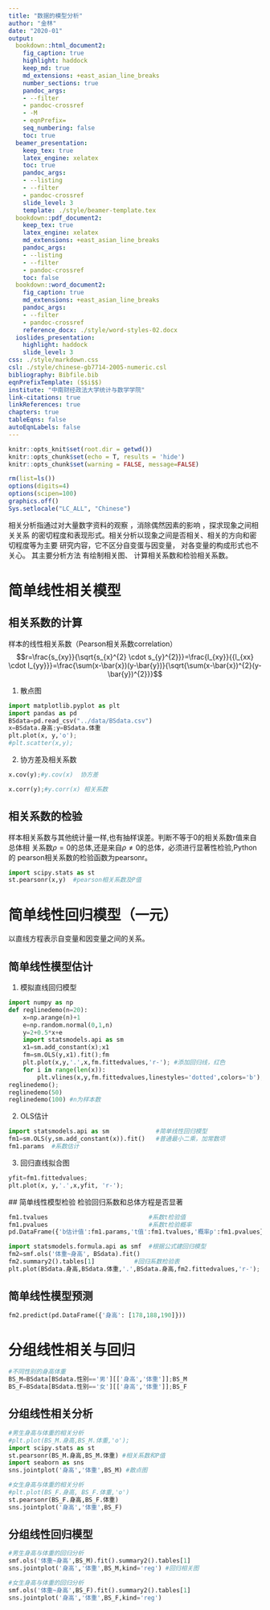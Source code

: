 ```yaml
---
title: "数据的模型分析"
author: "金林"
date: "2020-01"
output:
  bookdown::html_document2:
    fig_caption: true
    highlight: haddock
    keep_md: true
    md_extensions: +east_asian_line_breaks
    number_sections: true
    pandoc_args:
    - --filter
    - pandoc-crossref
    - -M
    - eqnPrefix=
    seq_numbering: false
    toc: true
  beamer_presentation:
    keep_tex: true
    latex_engine: xelatex
    toc: true
    pandoc_args:
    - --listing
    - --filter
    - pandoc-crossref
    slide_level: 3
    template: ./style/beamer-template.tex
  bookdown::pdf_document2:
    keep_tex: true
    latex_engine: xelatex
    md_extensions: +east_asian_line_breaks
    pandoc_args:
    - --listing
    - --filter
    - pandoc-crossref
    toc: false
  bookdown::word_document2:
    fig_caption: true
    md_extensions: +east_asian_line_breaks
    pandoc_args:
    - --filter
    - pandoc-crossref
    reference_docx: ./style/word-styles-02.docx
  ioslides_presentation:
    highlight: haddock
    slide_level: 3
css: ./style/markdown.css
csl: ./style/chinese-gb7714-2005-numeric.csl
bibliography: Bibfile.bib
eqnPrefixTemplate: ($$i$$)
institute: "中南财经政法大学统计与数学学院"
link-citations: true
linkReferences: true
chapters: true
tableEqns: false
autoEqnLabels: false
---
```



```r
knitr::opts_knit$set(root.dir = getwd())
knitr::opts_chunk$set(echo = T, results = 'hide')
knitr::opts_chunk$set(warning = FALSE, message=FALSE)
```

```r
rm(list=ls())
options(digits=4)
options(scipen=100)
graphics.off()
Sys.setlocale("LC_ALL", "Chinese")
```

相关分析指通过对大量数字资料的观察 ，消除偶然因素的影响 ，探求现象之间相关关系
的密切程度和表现形式。相关分析以现象之间是否相关、相关的方向和密切程度等为主要
研究内容，它不区分自变蛋与因变量， 对各变量的构成形式也不关心。 其主要分析方法
有绘制相关图、 计算相关系数和检验相关系数。

# 简单线性相关模型
## 相关系数的计算
样本的线性相关系数（Pearson相关系数correlation）
$$r=\frac{s_{xy}}{\sqrt{s_{x}^{2} \cdot s_{y}^{2}}}=\frac{l_{xy}}{{l_{xx} \cdot l_{yy}}}=\frac{\sum(x-\bar{x})(y-\bar{y})}{\sqrt{\sum(x-\bar{x})^{2}(y-\bar{y})^{2}}}$$

1. 散点图
```python
import matplotlib.pyplot as plt
import pandas as pd
BSdata=pd.read_csv("../data/BSdata.csv")
x=BSdata.身高;y=BSdata.体重
plt.plot(x, y,'o'); 
#plt.scatter(x,y);
```
2. 协方差及相关系数
```python
x.cov(y);#y.cov(x)  协方差

x.corr(y);#y.corr(x) 相关系数
```

## 相关系数的检验
样本相关系数与其他统计量一样,也有抽样误差。判断不等于0的相关系数r值来自总体相
关系数$\rho=0$的总体,还是来自$\rho\neq0$的总体，必须进行显著性检验,Python的
pearson相关系数的检验函数为pearsonr。 

```python
import scipy.stats as st 
st.pearsonr(x,y)  #pearson相关系数及P值
```

# 简单线性回归模型（一元）
以直线方程表示自变量和因变量之间的关系。

## 简单线性模型估计 
1. 模拟直线回归模型
```python
import numpy as np
def reglinedemo(n=20):
    x=np.arange(n)+1
    e=np.random.normal(0,1,n)
    y=2+0.5*x+e
    import statsmodels.api as sm
    x1=sm.add_constant(x);x1
    fm=sm.OLS(y,x1).fit();fm
    plt.plot(x,y,'.',x,fm.fittedvalues,'r-'); #添加回归线，红色
    for i in range(len(x)):
        plt.vlines(x,y,fm.fittedvalues,linestyles='dotted',colors='b');
reglinedemo();
reglinedemo(50) 
reglinedemo(100) #n为样本数
```
2. OLS估计
```python
import statsmodels.api as sm             #简单线性回归模型
fm1=sm.OLS(y,sm.add_constant(x)).fit()   #普通最小二乘，加常数项
fm1.params  #系数估计
```
3. 回归直线拟合图
```python
yfit=fm1.fittedvalues;
plt.plot(x, y,'.',x,yfit, 'r-');
```
 
 ## 简单线性模型检验
检验回归系数和总体方程是否显著

```python
fm1.tvalues                            #系数t检验值
fm1.pvalues                            #系数t检验概率
pd.DataFrame({'b估计值':fm1.params,'t值':fm1.tvalues,'概率p':fm1.pvalues})
```
```python
import statsmodels.formula.api as smf  #根据公式建回归模型
fm2=smf.ols('体重~身高', BSdata).fit()
fm2.summary2().tables[1]           #回归系数检验表
plt.plot(BSdata.身高,BSdata.体重,'.',BSdata.身高,fm2.fittedvalues,'r-');
```

## 简单线性模型预测 
```python
fm2.predict(pd.DataFrame({'身高': [178,188,190]}))
```

# 分组线性相关与回归 
```python
#不同性别的身高体重
BS_M=BSdata[BSdata.性别=='男'][['身高','体重']];BS_M 
BS_F=BSdata[BSdata.性别=='女'][['身高','体重']];BS_F 
```

## 分组线性相关分析

```python
#男生身高与体重的相关分析 
#plt.plot(BS_M.身高,BS_M.体重,'o');
import scipy.stats as st
st.pearsonr(BS_M.身高,BS_M.体重) #相关系数和P值
import seaborn as sns
sns.jointplot('身高','体重',BS_M) #散点图
```
```python
#女生身高与体重的相关分析 
#plt.plot(BS_F.身高, BS_F.体重,'o')
st.pearsonr(BS_F.身高,BS_F.体重)
sns.jointplot('身高','体重',BS_F)
```

## 分组线性回归模型 
```python
#男生身高与体重的回归分析
smf.ols('体重~身高',BS_M).fit().summary2().tables[1] 
sns.jointplot('身高','体重',BS_M,kind='reg') #回归相关图
```
```python
#女生身高与体重的回归分析
smf.ols('体重~身高',BS_F).fit().summary2().tables[1]
sns.jointplot('身高','体重',BS_F,kind='reg')
```